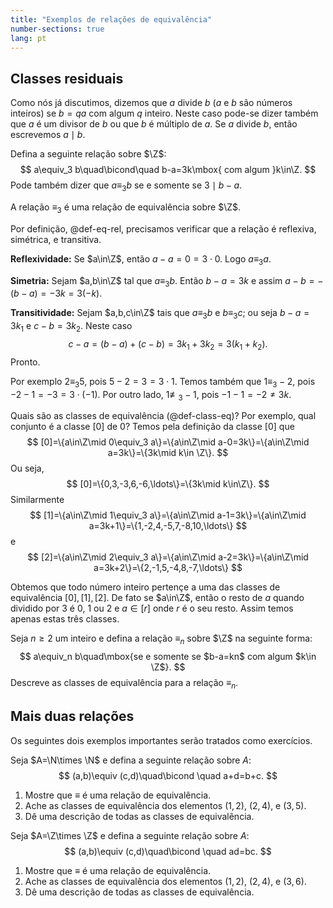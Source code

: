 ```yaml
---
title: "Exemplos de relações de equivalência"
number-sections: true 
lang: pt
---
```



## Classes residuais

Como nós já discutimos, dizemos que $a$ divide $b$ ($a$ e $b$ são números inteiros) se $b=qa$ com algum $q$ inteiro. Neste caso pode-se dizer também que $a$ é um divisor de $b$ ou que $b$ é múltiplo de $a$. Se $a$ divide $b$, então escrevemos $a\mid b$. 

Defina a seguinte relação sobre $\Z$:
$$
a\equiv_3 b\quad\bicond\quad b-a=3k\mbox{ com algum }k\in\Z.
$$
Pode também dizer que $a\equiv_3 b$ se e somente se $3\mid b-a$. 

:::{#lem-resid}
A relação $\equiv_3$ é uma relação de equivalência sobre $\Z$.
:::

:::{.proof}
Por definição, @def-eq-rel, precisamos verificar que a relação é reflexiva, simétrica, e transitiva. 

**Reflexividade:** Se $a\in\Z$, então $a-a=0=3\cdot 0$. Logo $a\equiv_3 a$.

**Simetria:** Sejam $a,b\in\Z$ tal que $a\equiv_3 b$. Então $b-a=3k$ e assim $a-b=-(b-a)=-3k=3(-k)$. 

**Transitividade:** Sejam $a,b,c\in\Z$ tais que $a\equiv_3 b$ e $b\equiv_3 c$; ou seja $b-a=3k_1$ e $c-b=3k_2$. Neste caso 
$$
c-a=(b-a)+(c-b)=3k_1+3k_2=3(k_1+k_2).
$$
Pronto.
:::

:::{#exm-resid}
Por exemplo $2\equiv_3 5$, pois $5-2=3=3\cdot 1$. Temos também que $1\equiv_3 -2$, pois $-2-1=-3=3\cdot (-1)$. Por outro lado, $1\not\equiv_3 -1$, pois $-1-1=-2\neq 3k$.
:::

Quais são as classes de equivalência (@def-class-eq)? Por exemplo, qual conjunto é a classe $[0]$ de $0$? Temos pela definição da classe $[0]$ que 
$$
[0]=\{a\in\Z\mid 0\equiv_3 a\}=\{a\in\Z\mid a-0=3k\}=\{a\in\Z\mid a=3k\}=\{3k\mid k\in \Z\}.
$$
Ou seja, 
$$
[0]=\{0,3,-3,6,-6,\ldots\}=\{3k\mid k\in\Z\}.
$$
Similarmente 
$$
[1]=\{a\in\Z\mid 1\equiv_3 a\}=\{a\in\Z\mid a-1=3k\}=\{a\in\Z\mid a=3k+1\}=\{1,-2,4,-5,7,-8,10,\ldots\}
$$
e
$$
[2]=\{a\in\Z\mid 2\equiv_3 a\}=\{a\in\Z\mid a-2=3k\}=\{a\in\Z\mid a=3k+2\}=\{2,-1,5,-4,8,-7,\ldots\}
$$

Obtemos que todo número inteiro pertençe a uma das classes de equivalência $[0],[1],[2]$. De fato se $a\in\Z$, então o resto de $a$ quando dividido por $3$ é $0$, $1$ ou $2$ e $a\in[r]$ onde $r$ é o seu resto. Assim temos apenas estas três classes. 

:::{#exr-class-res}
Seja $n\geq 2$ um inteiro e defina a relação $\equiv_n$ sobre $\Z$ na seguinte forma:
$$
a\equiv_n b\quad\mbox{se e somente se $b-a=kn$ com algum $k\in \Z$}.
$$
Descreve as classes de equivalência para a relação $\equiv_n$. 
:::

## Mais duas relações

Os seguintes dois exemplos importantes serão tratados como exercícios.

:::{#exr-ntimesn}
Seja $A=\N\times \N$ e defina a seguinte relação sobre $A$:
$$
(a,b)\equiv (c,d)\quad\bicond \quad a+d=b+c.
$$

1. Mostre que $\equiv$ é uma relação de equivalência.
2. Ache as classes de equivalência dos elementos $(1,2)$, $(2,4)$, e $(3,5)$. 
3. Dê uma descrição de todas as classes de equivalência.
:::

:::{#exr-ztimesz}
Seja $A=\Z\times \Z$ e defina a seguinte relação sobre $A$:
$$
(a,b)\equiv (c,d)\quad\bicond \quad ad=bc.
$$

1. Mostre que $\equiv$ é uma relação de equivalência.
2. Ache as classes de equivalência dos elementos $(1,2)$, $(2,4)$, e $(3,6)$. 
3. Dê uma descrição de todas as classes de equivalência.
:::
